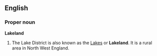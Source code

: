 ==English==
{{wikipedia|Lake District}}
===Proper noun===
'''Lakeland'''

#The Lake District is also known as the [[Lakes]] or '''Lakeland'''. It is a rural area in North West England.
